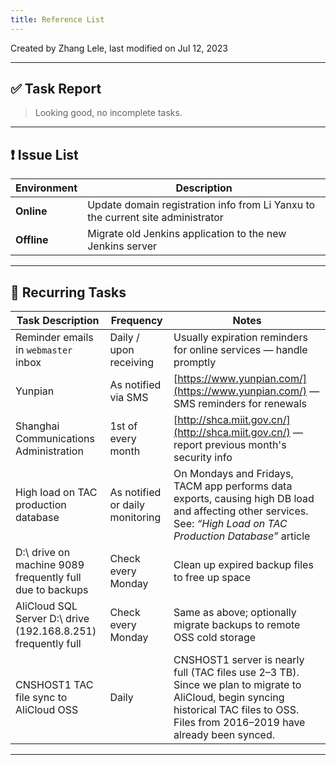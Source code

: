 ---
title: Reference List
---

Created by Zhang Lele, last modified on Jul 12, 2023

---

## ✅ Task Report

> Looking good, no incomplete tasks.

---

## ❗ Issue List

| Environment | Description |
|-------------|-------------|
| **Online**  | Update domain registration info from Li Yanxu to the current site administrator |
| **Offline** | Migrate old Jenkins application to the new Jenkins server |

---

## 🔁 Recurring Tasks

| Task Description | Frequency | Notes |
|------------------|-----------|-------|
| Reminder emails in `webmaster` inbox | Daily / upon receiving | Usually expiration reminders for online services — handle promptly |
| Yunpian | As notified via SMS | [https://www.yunpian.com/](https://www.yunpian.com/) — SMS reminders for renewals |
| Shanghai Communications Administration | 1st of every month | [http://shca.miit.gov.cn/](http://shca.miit.gov.cn/) — report previous month's security info |
| High load on TAC production database | As notified or daily monitoring | On Mondays and Fridays, TACM app performs data exports, causing high DB load and affecting other services. See: *“High Load on TAC Production Database”* article |
| D:\ drive on machine 9089 frequently full due to backups | Check every Monday | Clean up expired backup files to free up space |
| AliCloud SQL Server D:\ drive (192.168.8.251) frequently full | Check every Monday | Same as above; optionally migrate backups to remote OSS cold storage |
| CNSHOST1 TAC file sync to AliCloud OSS | Daily | CNSHOST1 server is nearly full (TAC files use 2–3 TB). Since we plan to migrate to AliCloud, begin syncing historical TAC files to OSS. Files from 2016–2019 have already been synced. |

---
